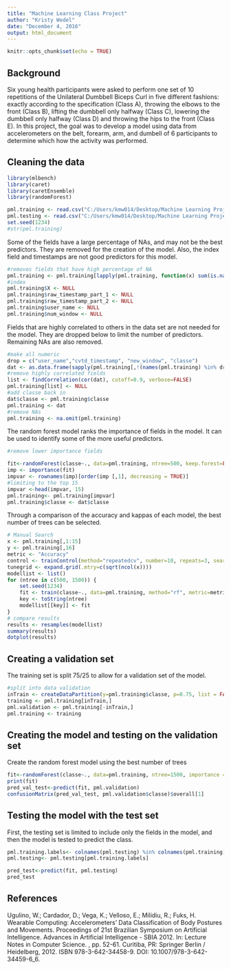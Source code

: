 ```yaml
---
title: "Machine Learning Class Project"
author: "Kristy Wedel"
date: "December 4, 2016"
output: html_document
---
```


```r
knitr::opts_chunk$set(echo = TRUE)
```

## Background

Six young health participants were asked to perform one set of 10 repetitions of the Unilateral Dumbbell Biceps Curl in five different fashions: exactly according to the specification (Class A), throwing the elbows to the front (Class B), lifting the dumbbell only halfway (Class C), lowering the dumbbell only halfway (Class D) and throwing the hips to the front (Class E). In this project, the goal was to develop a model using data from accelerometers on the belt, forearm, arm, and dumbell of 6 participants to determine which how the activity was performed.

## Cleaning the data
```r
library(mlbench)
library(caret)
library(caretEnsemble)
library(randomForest)
```
```r
pml.training <- read.csv("C:/Users/kmw014/Desktop/Machine Learning Project/pml-training.csv")
pml.testing <- read.csv("C:/Users/kmw014/Desktop/Machine Learning Project/pml-testing.csv")
set.seed(1234)
#str(pml.training)
```

Some of the fields have a large percentage of NAs, and may not be the best predictors. They are removed for the creation of the model. Also, the index field and timestamps are not good predictors for this model.

```r
#removes fields that have high percentage of NA
pml.training <- pml.training[lapply(pml.training, function(x) sum(is.na(x)) / length(x) ) < 0.1 ]
#index
pml.training$X <- NULL
pml.training$raw_timestamp_part_1 <- NULL
pml.training$raw_timestamp_part_2 <- NULL
pml.training$user_name <- NULL
pml.training$num_window <- NULL
```
Fields that are highly correlated to others in the data set are not needed for the model. They are dropped below to limit the number of predictors. Remaining NAs are also removed.

```r
#make all numeric
drop = c("user_name","cvtd_timestamp", "new_window", "classe")
dat <- as.data.frame(sapply(pml.training[,!(names(pml.training) %in% drop)], as.numeric)) 
#remove highly correlated fields
list <- findCorrelation(cor(dat), cutoff=0.9, verbose=FALSE)
pml.training[list] <- NULL
#add classe back in
dat$classe <- pml.training$classe
pml.training <- dat
#remove NAs
pml.training <- na.omit(pml.training)
```

The random forest model ranks the importance of fields in the model. It can be used to identify some of the more useful predictors.

```r
#remove lower importance fields

fit<-randomForest(classe~., data=pml.training, ntree=500, keep.forest=FALSE, importance = TRUE)
imp <- importance(fit)
impvar <- rownames(imp)[order(imp [,1], decreasing = TRUE)]
#limiting to the top 15
impvar <-head(impvar, 15)
pml.training<- pml.training[impvar]
pml.training$classe <- dat$classe
```

Through a comparison of the accuracy and kappas of each model, the best number of trees can be selected.

```r
# Manual Search
x <- pml.training[,1:15]
y <- pml.training[,16]
metric <- "Accuracy"
control <- trainControl(method="repeatedcv", number=10, repeats=3, search="grid")
tunegrid <- expand.grid(.mtry=c(sqrt(ncol(x))))
modellist <- list()
for (ntree in c(500, 1500)) {
    set.seed(1234)
    fit <- train(classe~., data=pml.training, method="rf", metric=metric, tuneGrid=tunegrid, trControl=control, ntree=ntree)
    key <- toString(ntree)
    modellist[[key]] <- fit
}
# compare results
results <- resamples(modellist)
summary(results)
dotplot(results)

```

## Creating a validation set
The training set is split 75/25 to allow for a validation set of the model.

```r
#split into data validation
inTrain <- createDataPartition(y=pml.training$classe, p=0.75, list = FALSE)
training <- pml.training[inTrain,]
pml.validation <- pml.training[-inTrain,]
pml.training <- training
```

## Creating the model and testing on the validation set
Create the random forest model using the best number of trees 

```r
fit<-randomForest(classe~., data=pml.training, ntree=1500, importance = TRUE)
print(fit)
pred_val_test<-predict(fit, pml.validation)
confusionMatrix(pred_val_test, pml.validation$classe)$overall[1]
```

## Testing the model with the test set
First, the testing set is limited to include only the fields in the model, and then the model is tested to predict the class.

```r
pml.training.labels<- colnames(pml.testing) %in% colnames(pml.training)
pml.testing<- pml.testing[pml.training.labels]

pred_test<-predict(fit, pml.testing)
pred_test
```
## References
Ugulino, W.; Cardador, D.; Vega, K.; Velloso, E.; Milidiu, R.; Fuks, H. Wearable Computing: Accelerometers' Data Classification of Body Postures and Movements. Proceedings of 21st Brazilian Symposium on Artificial Intelligence. Advances in Artificial Intelligence - SBIA 2012. In: Lecture Notes in Computer Science. , pp. 52-61. Curitiba, PR: Springer Berlin / Heidelberg, 2012. ISBN 978-3-642-34458-9. DOI: 10.1007/978-3-642-34459-6_6. 


